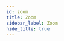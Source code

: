 ```yaml
---
id: zoom
title: Zoom
sidebar_label: Zoom
hide_title: true
---
```


<div>
    <WikiEntry 
        title= "Zoom" 
        pic_url= {useBaseUrl("img/zoom-icon.jpg")}
        description= "Zoom is a widely used confrencing application for casual and commerical use. It is well supported and compatible with most platforms."
        developer= "Zoom US"
        website= "https://zoom.us/"
        support= "https://support.zoom.us/"
        protocol= "Audio-video"
        os_support= "Cross-platform"
        pricing= "Free (45 meeting host limit), Pro (available for students) or subscription"
        sign_up= "Yes for hosting, no for joining"
        hosting= "Server-based"
        rec_speed= "Flexible"
        req_speed= "None"
        max_qual= ""
        latency= "~150ms"
        last_update= "Regular updates"
        open_source= "No"
        repo= "None"
        ease= "Well developed by a large corp, quite easy to use, install and connect, however some settings can be optimized (original audio, HD video), Pro account (available for students) can host meetings at infinite time, 45 minutes for free users"
        issues= ""
        info= ""
        caution= ""
    />
</div>
